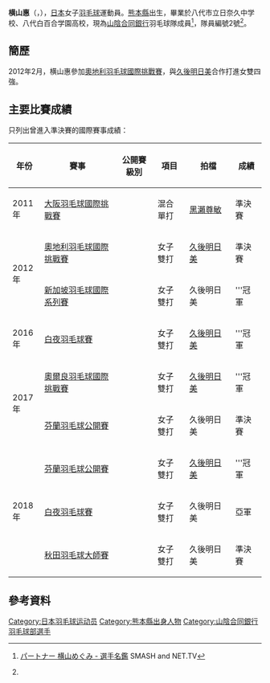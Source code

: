{{noteTA|G1=Badminton}}
{{Infobox 羽球選手
| playername              = {{lang|ja|<small>よこやま めぐみ</small><br/><big>横山 めぐみ</big>}}<br/><small>({{lang|en|Yokoyama Megumi}})</small>
| image                   = 
| size                    = 
| caption                 = 
| birth_name              = 
| date_of_birth           = {{birth_date_and_age|1990|7|31}}<ref name="山陰合同銀行">{{ja}}{{cite web|title=山陰合同銀行バドミントン部 メンバー紹介|url=http://www.gogin.co.jp/www/contents/1473621886034/index.html|publisher=山陰合同銀行|access-date=2017-03-04|archive-date=2019-10-31|archive-url=https://web.archive.org/web/20191031083657/https://www.gogin.co.jp/www/contents/1473621886034/index.html|dead-url=yes}}</ref>
| place_of_birth          = {{JPN}}[[熊本縣|熊本縣]]<ref name="山陰合同銀行"/>
| height                  = 
| weight                  = 
| event                   = 女子雙打、混合雙打
| country                 = {{JPN}}
| years_active            = 
| handedness              = 
| coach                   = 
| highest_ranking         = 第77位（女雙-[[久後明日美|久後明日美]]）
| date_of_highest_ranking = 2012年10月18日<ref name="highest-ranking">{{en}}[http://bwfcontent.tournamentsoftware.com/ranking/player.aspx?id=12961&player=165574 BWF World Ranking - Ranking of Megumi YOKOYAMA (86725)]</ref>
| current_ranking         = 第115位（女雙-[[久後明日美|久後明日美]]）
| date_of_current_ranking = 2017年3月2日<ref>{{en}}[http://bwfcontent.tournamentsoftware.com/ranking/category.aspx?id=12961&category=475 BWF World Ranking - BWF世界排名榜 (3/2/2017) - Women's doubles] {{Wayback|url=http://bwfcontent.tournamentsoftware.com/ranking/category.aspx?id=12961&category=475 |date=20181001135814 }}</ref>
| played                  = 25勝–10負（女雙）<br/>5勝–6負（女雙）
| titles                  = 
| bwf_profile             = B36E6F8E-77E0-4763-900C-5FC4CE793FDD
| bwf_id                  = 86725
| updated                 = 2017年3月4日
}}
{{MedalTableTop}}
{{MedalSport | 女子[[羽毛球|羽毛球]]}}
{{MedalCountry | {{JPN}}}}
{{MedalCompetition  | [[全日本綜合羽毛球錦標賽|全日本綜合羽毛球錦標賽]]}}
{{MedalCountry | {{flagicon|JPN}}熊本縣（Renesas）}}
{{MedalBronze| [[2011年全日本綜合羽毛球錦標賽|2011年 東京都]] | 混合雙打 }}
{{MedalBottom}}
'''横山惠'''（{{jpn|j=横山 めぐみ|kn=よこやま めぐみ|rm=Yokoyama Megumi}}，{{bd|1990年|7月31日||}}），[[日本|日本]]女子[[羽毛球|羽毛球]]運動員。[[熊本縣|熊本縣]]出生，畢業於八代市立日奈久中学校、八代白百合学園高校，現為[[山陰合同銀行|山陰合同銀行]]羽毛球隊成員<ref>{{ja}}[http://www.smash-net.tv/player/details/id/229/ パートナー 横山めぐみ - 選手名鑑] {{Wayback|url=http://www.smash-net.tv/player/details/id/229/ |date=20190415103753 }}  SMASH and NET.TV</ref>，隊員編號2號<ref name="山陰合同銀行"/>。

==簡歷==
2012年2月，横山惠參加[[2012年奧地利羽毛球國際挑戰賽|奧地利羽毛球國際挑戰賽]]，與[[久後明日美|久後明日美]]合作打進女雙四強。

==主要比賽成績==
只列出曾進入準決賽的國際賽事成績：
{| class=wikitable style="text-align:center; font-size:small;" 
!width="50"|年份
!width="180"|賽事
!width="80"|公開賽級別
!width="60"|項目
!width="100"|拍檔
!width="50"|成績
|-
!rowspan="1"|2011年
|[[2011年大阪羽毛球國際挑戰賽|大阪羽毛球國際挑戰賽]]
|{{BWFIC}}
|混合單打
|[[黑瀨尊敏|黑瀨尊敏]]
|bgcolor="#b8860b"|準決賽
|-
!rowspan="2"|2012年
|[[2012年奧地利羽毛球國際挑戰賽|奧地利羽毛球國際挑戰賽]]
|{{BWFIC}}
|女子雙打
|[[久後明日美|久後明日美]]
|bgcolor="#b8860b"|準決賽
|-
|[[2012年新加坡羽毛球國際系列賽|新加坡羽毛球國際系列賽]]
|{{BWFIS}}
|女子雙打
|久後明日美
|bgcolor="gold"|'''冠軍
|-
!rowspan="1"|2016年
|[[2016年白夜羽毛球賽|白夜羽毛球賽]]
|{{BWFIC}}
|女子雙打
|[[久後明日美|久後明日美]]
|bgcolor="gold"|'''冠軍
|-
!rowspan="2"|2017年
|[[2017年奧爾良羽毛球國際挑戰賽|奧爾良羽毛球國際挑戰賽]]
|{{BWFIC}}
|女子雙打
|[[久後明日美|久後明日美]]
|bgcolor="gold"|'''冠軍
|-
|[[2017年芬蘭羽毛球公開賽|芬蘭羽毛球公開賽]]
|{{BWFIC}}
|女子雙打
|久後明日美
|bgcolor="#b8860b"|準決賽
|-
!rowspan="3"|2018年
|[[2018年芬蘭羽毛球公開賽|芬蘭羽毛球公開賽]]
|{{BWFIC}}
|女子雙打
|[[久後明日美|久後明日美]]
|bgcolor="gold"|'''冠軍
|-
|[[2018年白夜羽毛球賽|白夜羽毛球賽]]
|{{BWFIC}}
|女子雙打
|久後明日美
|bgcolor="silver"|亞軍
|-
|[[2018年秋田羽毛球大師賽|秋田羽毛球大師賽]]
|{{BWF100}}
|女子雙打
|久後明日美
|bgcolor="#b8860b"|準決賽
|}
{{BWF賽事級別索引}}

==參考資料==
{{Reflist}}

{{DEFAULTSORT:Yokoyama Megumi}}
[[Category:日本羽毛球运动员|Category:日本羽毛球运动员]]
[[Category:熊本縣出身人物|Category:熊本縣出身人物]]
[[Category:山陰合同銀行羽毛球部選手|Category:山陰合同銀行羽毛球部選手]]